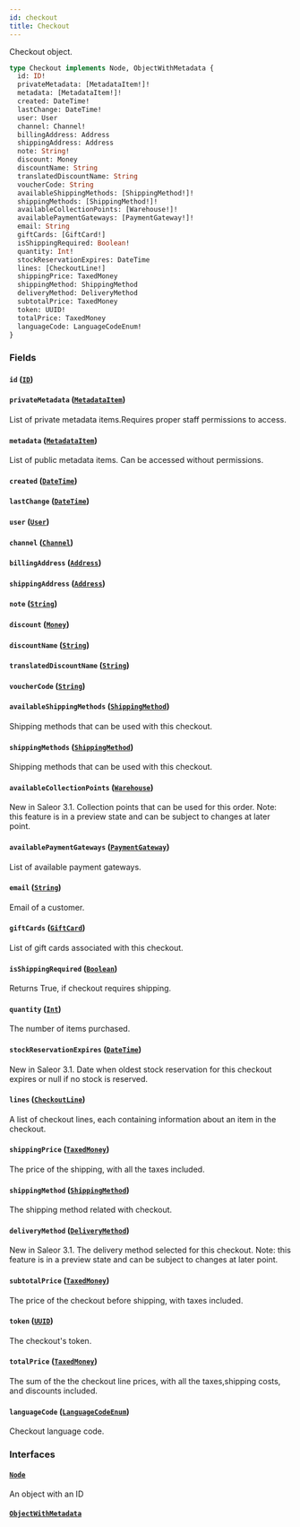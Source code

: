 ```yaml
---
id: checkout
title: Checkout
---
```



Checkout object.

```graphql
type Checkout implements Node, ObjectWithMetadata {
  id: ID!
  privateMetadata: [MetadataItem!]!
  metadata: [MetadataItem!]!
  created: DateTime!
  lastChange: DateTime!
  user: User
  channel: Channel!
  billingAddress: Address
  shippingAddress: Address
  note: String!
  discount: Money
  discountName: String
  translatedDiscountName: String
  voucherCode: String
  availableShippingMethods: [ShippingMethod!]!
  shippingMethods: [ShippingMethod!]!
  availableCollectionPoints: [Warehouse!]!
  availablePaymentGateways: [PaymentGateway!]!
  email: String
  giftCards: [GiftCard!]
  isShippingRequired: Boolean!
  quantity: Int!
  stockReservationExpires: DateTime
  lines: [CheckoutLine!]
  shippingPrice: TaxedMoney
  shippingMethod: ShippingMethod
  deliveryMethod: DeliveryMethod
  subtotalPrice: TaxedMoney
  token: UUID!
  totalPrice: TaxedMoney
  languageCode: LanguageCodeEnum!
}
```


### Fields

#### `id` ([`ID`](../../../developer/api-reference/scalars/id))




#### `privateMetadata` ([`MetadataItem`](../../../developer/api-reference/objects/metadata-item))

List of private metadata items.Requires proper staff permissions to access.


#### `metadata` ([`MetadataItem`](../../../developer/api-reference/objects/metadata-item))

List of public metadata items. Can be accessed without permissions.


#### `created` ([`DateTime`](../../../developer/api-reference/scalars/date-time))




#### `lastChange` ([`DateTime`](../../../developer/api-reference/scalars/date-time))




#### `user` ([`User`](../../../developer/api-reference/objects/user))




#### `channel` ([`Channel`](../../../developer/api-reference/objects/channel))




#### `billingAddress` ([`Address`](../../../developer/api-reference/objects/address))




#### `shippingAddress` ([`Address`](../../../developer/api-reference/objects/address))




#### `note` ([`String`](../../../developer/api-reference/scalars/string))




#### `discount` ([`Money`](../../../developer/api-reference/objects/money))




#### `discountName` ([`String`](../../../developer/api-reference/scalars/string))




#### `translatedDiscountName` ([`String`](../../../developer/api-reference/scalars/string))




#### `voucherCode` ([`String`](../../../developer/api-reference/scalars/string))




#### `availableShippingMethods` ([`ShippingMethod`](../../../developer/api-reference/objects/shipping-method))

Shipping methods that can be used with this checkout.


#### `shippingMethods` ([`ShippingMethod`](../../../developer/api-reference/objects/shipping-method))

Shipping methods that can be used with this checkout.


#### `availableCollectionPoints` ([`Warehouse`](../../../developer/api-reference/objects/warehouse))

New in Saleor 3.1. Collection points that can be used for this order. Note: this feature is in a preview state and can be subject to changes at later point.


#### `availablePaymentGateways` ([`PaymentGateway`](../../../developer/api-reference/objects/payment-gateway))

List of available payment gateways.


#### `email` ([`String`](../../../developer/api-reference/scalars/string))

Email of a customer.


#### `giftCards` ([`GiftCard`](../../../developer/api-reference/objects/gift-card))

List of gift cards associated with this checkout.


#### `isShippingRequired` ([`Boolean`](../../../developer/api-reference/scalars/boolean))

Returns True, if checkout requires shipping.


#### `quantity` ([`Int`](../../../developer/api-reference/scalars/int))

The number of items purchased.


#### `stockReservationExpires` ([`DateTime`](../../../developer/api-reference/scalars/date-time))

New in Saleor 3.1. Date when oldest stock reservation for this checkout  expires or null if no stock is reserved.


#### `lines` ([`CheckoutLine`](../../../developer/api-reference/objects/checkout-line))

A list of checkout lines, each containing information about an item in the checkout.


#### `shippingPrice` ([`TaxedMoney`](../../../developer/api-reference/objects/taxed-money))

The price of the shipping, with all the taxes included.


#### `shippingMethod` ([`ShippingMethod`](../../../developer/api-reference/objects/shipping-method))

The shipping method related with checkout.


#### `deliveryMethod` ([`DeliveryMethod`](../../../developer/api-reference/unions/delivery-method))

New in Saleor 3.1. The delivery method selected for this checkout. Note: this feature is in a preview state and can be subject to changes at later point.


#### `subtotalPrice` ([`TaxedMoney`](../../../developer/api-reference/objects/taxed-money))

The price of the checkout before shipping, with taxes included.


#### `token` ([`UUID`](../../../developer/api-reference/scalars/uuid))

The checkout's token.


#### `totalPrice` ([`TaxedMoney`](../../../developer/api-reference/objects/taxed-money))

The sum of the the checkout line prices, with all the taxes,shipping costs, and discounts included.


#### `languageCode` ([`LanguageCodeEnum`](../../../developer/api-reference/enums/language-code-enum))

Checkout language code.


### Interfaces

#### [`Node`](../../../developer/api-reference/interfaces/node) 

An object with an ID


#### [`ObjectWithMetadata`](../../../developer/api-reference/interfaces/object-with-metadata) 






